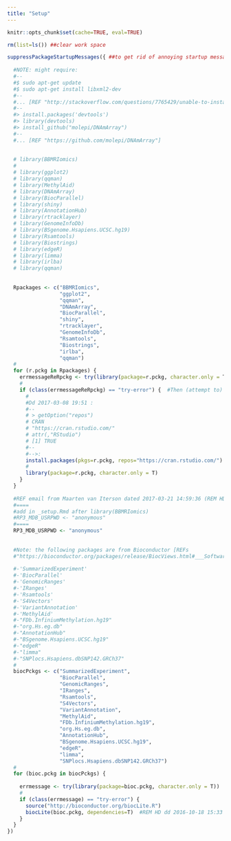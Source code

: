 ```yaml
---
title: "Setup"
---
```


```r
knitr::opts_chunk$set(cache=TRUE, eval=TRUE)

rm(list=ls()) ##clear work space

suppressPackageStartupMessages({ ##to get rid of annoying startup messages (like ours ;)!)
  
  #NOTE: might require:
  #--
  #$ sudo apt-get update
  #$ sudo apt-get install libxml2-dev
  #--
  #... [REF "http://stackoverflow.com/questions/7765429/unable-to-install-r-package-in-ubuntu-11-04"], and:
  #--
  #> install.packages('devtools')
  #> library(devtools)
  #> install_github("molepi/DNAmArray")
  #--
  #... [REF "https://github.com/molepi/DNAmArray"]
  
  
  # library(BBMRIomics)
  # 
  # library(ggplot2)
  # library(qqman)
  # library(MethylAid)
  # library(DNAmArray)
  # library(BiocParallel)
  # library(shiny)
  # library(AnnotationHub)
  # library(rtracklayer)
  # library(GenomeInfoDb)
  # library(BSgenome.Hsapiens.UCSC.hg19)
  # library(Rsamtools)
  # library(Biostrings)
  # library(edgeR)
  # library(limma)
  # library(irlba)
  # library(qqman)
  
  
  Rpackages <- c("BBMRIomics",
                 "ggplot2",
                 "qqman",
                 "DNAmArray",
                 "BiocParallel",
                 "shiny",
                 "rtracklayer",
                 "GenomeInfoDb",
                 "Rsamtools",
                 "Biostrings",
                 "irlba",
                 "qqman")
  #
  for (r.pckg in Rpackages) {  
    errmessageReRpckg <- try(library(package=r.pckg, character.only = T))
    #
    if (class(errmessageReRpckg) == "try-error") {  #Then (attempt to) install current 'r.pckg' after all
      #
      #Dd 2017-03-08 19:51 :
      #--
      # > getOption("repos")
      # CRAN 
      # "https://cran.rstudio.com/" 
      # attr(,"RStudio")
      # [1] TRUE    
      #--
      #-->:
      install.packages(pkgs=r.pckg, repos="https://cran.rstudio.com/")  #... though "repos='https://cran.rstudio.com/src/contrib'" *might* be preferred??? ('still' HD dd 2017-03-08 19:56)
      #
      library(package=r.pckg, character.only = T)
    }
  }
  
  #REF email from Maarten van Iterson dated 2017-03-21 14:59:36 (REM HD dd 2017-03-21 16:16 : This is for the purpose of running "$ make render" from the Ubuntu command prompt in "/virdir/Scratch/~" on 'the BIOS VM' [REF "http://bios-vm.bbmrirp3-lumc.surf-hosted.nl/BBMRIomics/contribute.html"]):
  #====
  #add in _setup.Rmd after library(BBMRIomics)
  #RP3_MDB_USRPWD <- "anonymous"
  #====
  RP3_MDB_USRPWD <- "anonymous"
  
  
  #Note: the following packages are from Bioconductor [REFs
  #"https://bioconductor.org/packages/release/BiocViews.html#___Software" and "https://bioconductor.org/packages/release/BiocViews.html#___AnnotationData"]:
  
  #-'SummarizedExperiment'
  #-'BiocParallel'
  #-'GenomicRanges'
  #-'IRanges'
  #-'Rsamtools'
  #-'S4Vectors'
  #-'VariantAnnotation'
  #-'MethylAid'
  #-"FDb.InfiniumMethylation.hg19"
  #-"org.Hs.eg.db"
  #-"AnnotationHub"
  #-"BSgenome.Hsapiens.UCSC.hg19"
  #-"edgeR"
  #-"limma"
  #-"SNPlocs.Hsapiens.dbSNP142.GRCh37"
  #
  biocPckgs <- c("SummarizedExperiment",
                 "BiocParallel",
                 "GenomicRanges",
                 "IRanges",
                 "Rsamtools",
                 "S4Vectors",
                 "VariantAnnotation",
                 "MethylAid",
                 "FDb.InfiniumMethylation.hg19",
                 "org.Hs.eg.db",
                 "AnnotationHub",
                 "BSgenome.Hsapiens.UCSC.hg19",
                 "edgeR",
                 "limma",
                 "SNPlocs.Hsapiens.dbSNP142.GRCh37")
  #
  for (bioc.pckg in biocPckgs) {
    
    errmessage <- try(library(package=bioc.pckg, character.only = T))
    #
    if (class(errmessage) == "try-error") {
      source("http://bioconductor.org/biocLite.R")
      biocLite(bioc.pckg, dependencies=T)  #REM HD dd 2016-10-18 15:33 : specification of "dependencies=T" appears to resolve otherwise occurring error when 'S4Vectors' package is not installed.
    }
  }
})

```


<!-- #END OF FILE. -->
